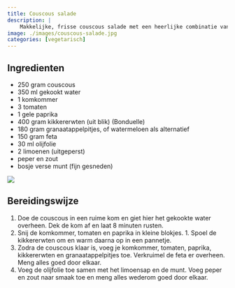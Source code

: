 ```yaml
---
title: Couscous salade
description: |
    Makkelijke, frisse couscous salade met een heerlijke combinatie van smaken. Met granaatappelpitjes, feta en munt. Recept van Eef kookt zo.
image: ./images/couscous-salade.jpg
categories: [vegetarisch]
---
```


:::{.grid}
:::{.g-col-8}
## Ingredienten

- 250 gram couscous
- 350 ml gekookt water
- 1 komkommer
- 3 tomaten
- 1 gele paprika
- 400 gram kikkererwten (uit blik) (Bonduelle)
- 180 gram granaatappelpitjes, of watermeloen als alternatief
- 150 gram feta
- 30 ml olijfolie
- 2 limoenen (uitgeperst)
- peper en zout
- bosje verse munt (fijn gesneden)

:::
:::{.g-col-4}
![](./images/couscous-salade.jpg)
:::
:::

## Bereidingswijze

1. Doe de couscous in een ruime kom en giet hier het gekookte water overheen. Dek de kom af en laat 8 minuten rusten.
1. Snij de komkommer, tomaten en paprika in kleine blokjes. 1. Spoel de kikkererwten om en warm daarna op in een pannetje.
1. Zodra de couscous klaar is, voeg je komkommer, tomaten, paprika, kikkererwten en granaatappelpitjes toe. Verkruimel de feta er overheen. Meng alles goed door elkaar.
2. Voeg de olijfolie toe samen met het limoensap en de munt. Voeg peper en zout naar smaak toe en meng alles wederom goed door elkaar.